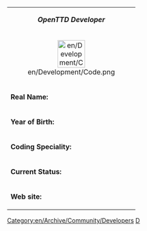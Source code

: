 {| class="infobox bordered" align="right" style="font-size: 90%;" cellpadding="2"
| colspan="2" style="text-align: center;" | '''''OpenTTD Developer'''''
|-
| colspan="2" style="text-align: center;" | [[File:en/Development/Code.png|center|64px]]
|- style="vertical-align: top;"
| '''Real Name:'''
| {{{realname}}}
|- style="vertical-align: top;"
| '''Year of Birth:'''
| {{{birthyear}}}
|- style="vertical-align: top;"
| '''Coding Speciality:'''
| {{{codingspec}}}
|- style="vertical-align: top;"
|'''Current Status:'''
| {{{currentstat}}}
|- style="vertical-align: top;"
|'''Web site:'''
| [http://{{{website}}} {{{website}}}]
|}<includeonly>[[Category:en/Archive/Community/Developers]]</includeonly><noinclude>

[[Category:en/Archive/Community/Users/User Templates|D]]</noinclude>